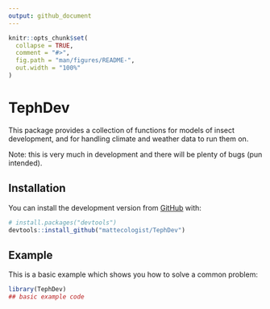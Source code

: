 ```yaml
---
output: github_document
---
```


<!-- README.md is generated from README.Rmd. Please edit that file -->

```r
knitr::opts_chunk$set(
  collapse = TRUE,
  comment = "#>",
  fig.path = "man/figures/README-",
  out.width = "100%"
)
```

# TephDev

<!-- badges: start -->
<!-- badges: end -->

This package provides a collection of functions for models of insect development, and for handling climate and weather data to run them on.

Note: this is very much in development and there will be plenty of bugs (pun intended).

## Installation

You can install the development version from [GitHub](https://github.com/) with:

``` r
# install.packages("devtools")
devtools::install_github("mattecologist/TephDev")
```
## Example

This is a basic example which shows you how to solve a common problem:

```r
library(TephDev)
## basic example code
```

